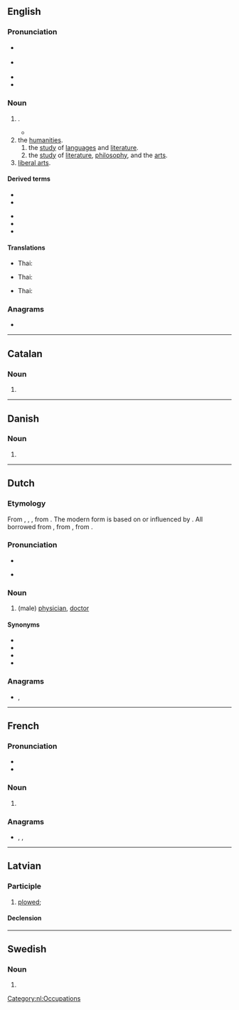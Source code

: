 {{also|arts.|ärts}}
==English==

===Pronunciation===
* {{a|GA}} {{IPA|/ɑɹts/|lang=en}}
* {{a|RP}} {{IPA|/ɑːts/|lang=en}}
* {{audio|en-us-arts.ogg|Audio (US)|lang=en}}
* {{rhymes|ɑː(ɹ)ts|lang=en}}

===Noun===
{{head|en|noun plural form}}

# {{plural of|art|lang=en}}.
#* {{quote-book|year=1918|author={{w|W. B. Maxwell}}
|title=The Mirror and the Lamp
|chapter=2|url=http://openlibrary.org/works/OL1097634W
|passage=''That'' the young Mr. Churchills liked—but they did not like him coming round of an evening and drinking weak whisky-and-water while he held forth on railway debentures and corporation loans. Mr. Barrett, however, by fawning and flattery, seemed to be able to make not only Mrs. Churchill but everyone else do what he desired. And if the '''arts''' of humbleness failed him, he overcame you by sheer impudence.}}
# the [[humanities]].
## the [[study]] of [[language]]s and [[literature]].
## the [[study]] of [[literature]], [[philosophy]], and the [[art]]s.
# [[liberal arts]].

====Derived terms====
{{top2}}
* {{l|en|arts and crafts}}
* {{l|en|fine arts}}
{{mid2}}
* {{l|en|household arts}}
* {{l|en|martial arts}}
* {{l|en|performing arts}}
{{bottom}}

====Translations====
{{trans-top|the study of languages and literature}}
* Thai: {{t|th|อักษรศาสตร์}}
{{trans-mid}}
{{trans-bottom}}

{{trans-top|the study of literature, philosophy, and the arts}}
* Thai: {{t|th|ศิลปศาสตร์}}
{{trans-mid}}
{{trans-bottom}}

{{trans-top|liberal arts}}
* Thai: {{t|th|ศิลปศาสตร์}}
{{trans-mid}}
{{trans-bottom}}

===Anagrams===
* {{anagrams|en|RATs|Star|TSRA|rats|sart|star|tars|tsar}}

----

==Catalan==

===Noun===
{{head|ca|noun form}}

# {{plural of|art|lang=ca}}

----

==Danish==

===Noun===
{{head|da|noun form|g=c}}

# {{genitive singular indefinite of|art|lang=da}}

----

==Dutch==

===Etymology===
From {{inh|nl|dum|ersetere}}, {{m|dum|arseter}}, {{m|dum|arsete}}, from {{inh|nl|odt|ercetere}}. The modern form is based on or influenced by {{der|nl|de|Arzt}}. All borrowed from {{der|nl|ML.|arcīāter}}, from {{der|nl|LL.|archīāter}}, from {{der|nl|grc|ἀρχιατρός}}.

===Pronunciation===
* {{audio|Nl-arts.ogg|audio|lang=nl}}

* {{IPA|/ɑrts/|lang=nl}}

===Noun===
{{nl-noun|m|-en|artsje|f=artse}}

# (male) [[physician]], [[doctor]]

====Synonyms====
* {{l|nl|dokter}}
* {{l|nl|geneesheer}}
* {{l|nl|heelmeester}}
* {{l|nl|medicus}}

===Anagrams===
* {{l|nl|rats}}, {{l|nl|star}}

[[Category:nl:Occupations]]

----

==French==

===Pronunciation===
* {{IPA|/aʁ/|lang=fr}}
* {{rhymes|aʁ|lang=fr}}

===Noun===
{{head|fr|noun plural form|g=m}}

# {{plural of|art|lang=fr}}

===Anagrams===
* {{l|fr|rats}}, {{l|fr|star}}, {{l|fr|tsar}}

----

==Latvian==

===Participle===
{{lv-part|art|t}}

# [[plow]]ed; {{lv-participle of|art|pst|psv}}
#: {{ux|lv|'''arts''' tīrums|'''plowed''' field|inline=1}}

====Declension====
{{lv-decl-part|ar|t|extrawidth=-100}}

----

==Swedish==

===Noun===
{{head|sv|noun form}}

# {{sv-noun-form-indef-gen|art}}